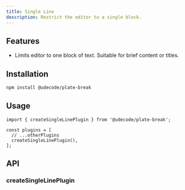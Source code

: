 ```yaml
---
title: Single Line
description: Restrict the editor to a single block.
---
```


<ComponentPreview name="playground-demo" id="singleline" />

<PackageInfo>

## Features

- Limits editor to one block of text. Suitable for brief content or titles.

</PackageInfo>

## Installation

```bash
npm install @udecode/plate-break
```

## Usage

```tsx
import { createSingleLinePlugin } from '@udecode/plate-break';

const plugins = [
  // ...otherPlugins
  createSingleLinePlugin(),
];
```

## API

### createSingleLinePlugin
